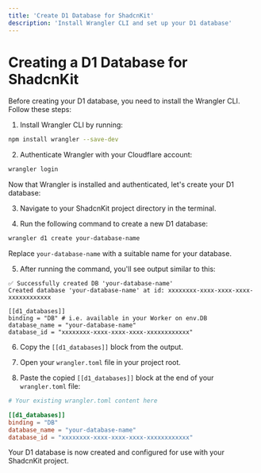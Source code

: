 ```yaml
---
title: 'Create D1 Database for ShadcnKit'
description: 'Install Wrangler CLI and set up your D1 database'
---
```


# Creating a D1 Database for ShadcnKit

Before creating your D1 database, you need to install the Wrangler CLI. Follow these steps:

1. Install Wrangler CLI by running:

```bash
npm install wrangler --save-dev
```

2. Authenticate Wrangler with your Cloudflare account:

```bash
wrangler login
```

Now that Wrangler is installed and authenticated, let's create your D1 database:

3. Navigate to your ShadcnKit project directory in the terminal.

4. Run the following command to create a new D1 database:

```bash
wrangler d1 create your-database-name
```

Replace `your-database-name` with a suitable name for your database.

5. After running the command, you'll see output similar to this:

```
✅ Successfully created DB 'your-database-name'
Created database 'your-database-name' at id: xxxxxxxx-xxxx-xxxx-xxxx-xxxxxxxxxxxx

[[d1_databases]]
binding = "DB" # i.e. available in your Worker on env.DB
database_name = "your-database-name"
database_id = "xxxxxxxx-xxxx-xxxx-xxxx-xxxxxxxxxxxx"
```

6. Copy the `[[d1_databases]]` block from the output.

7. Open your `wrangler.toml` file in your project root.

8. Paste the copied `[[d1_databases]]` block at the end of your `wrangler.toml` file:

```toml
# Your existing wrangler.toml content here

[[d1_databases]]
binding = "DB"
database_name = "your-database-name"
database_id = "xxxxxxxx-xxxx-xxxx-xxxx-xxxxxxxxxxxx"
```

Your D1 database is now created and configured for use with your ShadcnKit project.

